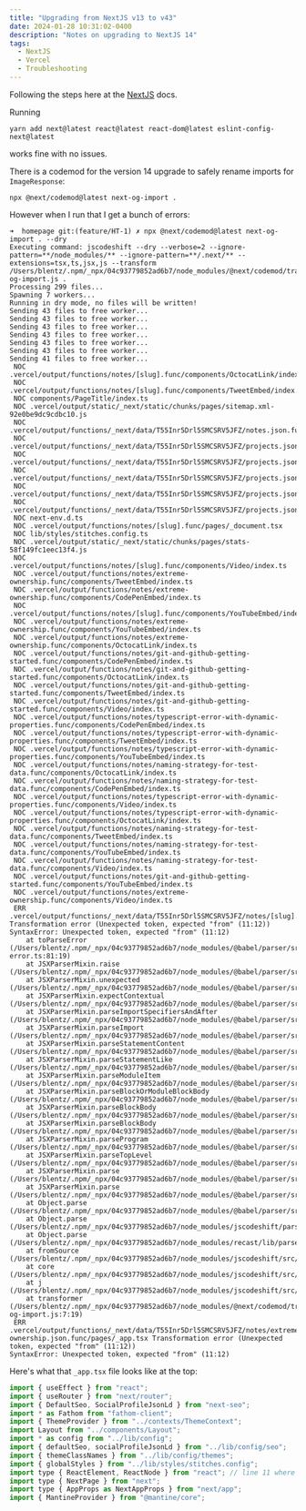 ```yaml
---
title: "Upgrading from NextJS v13 to v43"
date: 2024-01-28 10:31:02-0400
description: "Notes on upgrading to NextJS 14"
tags:
  - NextJS
  - Vercel
  - Troubleshooting
---
```


Following the steps here at the [NextJS](https://nextjs.org/docs/app/building-your-application/upgrading/version-14) docs.

Running

```
yarn add next@latest react@latest react-dom@latest eslint-config-next@latest
```

works fine with no issues.

There is a codemod for the version 14 upgrade to safely rename imports for
`ImageResponse`:

```
npx @next/codemod@latest next-og-import .
```

However when I run that I get a bunch of errors:

```
➜  homepage git:(feature/HT-1) ✗ npx @next/codemod@latest next-og-import . --dry
Executing command: jscodeshift --dry --verbose=2 --ignore-pattern=**/node_modules/** --ignore-pattern=**/.next/** --extensions=tsx,ts,jsx,js --transform /Users/blentz/.npm/_npx/04c93779852ad6b7/node_modules/@next/codemod/transforms/next-og-import.js .
Processing 299 files...
Spawning 7 workers...
Running in dry mode, no files will be written!
Sending 43 files to free worker...
Sending 43 files to free worker...
Sending 43 files to free worker...
Sending 43 files to free worker...
Sending 43 files to free worker...
Sending 43 files to free worker...
Sending 41 files to free worker...
 NOC .vercel/output/functions/notes/[slug].func/components/OctocatLink/index.ts
 NOC .vercel/output/functions/notes/[slug].func/components/TweetEmbed/index.ts
 NOC components/PageTitle/index.ts
 NOC .vercel/output/static/_next/static/chunks/pages/sitemap.xml-92e0be9dc9cdbc10.js
 NOC .vercel/output/functions/_next/data/T55Inr5Drl5SMCSRV5JFZ/notes.json.func/components/YouTubeEmbed/index.ts
 NOC .vercel/output/functions/_next/data/T55Inr5Drl5SMCSRV5JFZ/projects.json.func/components/CodePenEmbed/index.ts
 NOC .vercel/output/functions/_next/data/T55Inr5Drl5SMCSRV5JFZ/projects.json.func/components/TweetEmbed/index.ts
 NOC .vercel/output/functions/_next/data/T55Inr5Drl5SMCSRV5JFZ/projects.json.func/components/Video/index.ts
 NOC .vercel/output/functions/_next/data/T55Inr5Drl5SMCSRV5JFZ/projects.json.func/components/YouTubeEmbed/index.ts
 NOC .vercel/output/functions/_next/data/T55Inr5Drl5SMCSRV5JFZ/projects.json.func/components/OctocatLink/index.ts
 NOC next-env.d.ts
 NOC .vercel/output/functions/notes/[slug].func/pages/_document.tsx
 NOC lib/styles/stitches.config.ts
 NOC .vercel/output/static/_next/static/chunks/pages/stats-58f149fc1eec13f4.js
 NOC .vercel/output/functions/notes/[slug].func/components/Video/index.ts
 NOC .vercel/output/functions/notes/extreme-ownership.func/components/TweetEmbed/index.ts
 NOC .vercel/output/functions/notes/extreme-ownership.func/components/CodePenEmbed/index.ts
 NOC .vercel/output/functions/notes/[slug].func/components/YouTubeEmbed/index.ts
 NOC .vercel/output/functions/notes/extreme-ownership.func/components/YouTubeEmbed/index.ts
 NOC .vercel/output/functions/notes/extreme-ownership.func/components/OctocatLink/index.ts
 NOC .vercel/output/functions/notes/git-and-github-getting-started.func/components/CodePenEmbed/index.ts
 NOC .vercel/output/functions/notes/git-and-github-getting-started.func/components/OctocatLink/index.ts
 NOC .vercel/output/functions/notes/git-and-github-getting-started.func/components/TweetEmbed/index.ts
 NOC .vercel/output/functions/notes/git-and-github-getting-started.func/components/Video/index.ts
 NOC .vercel/output/functions/notes/typescript-error-with-dynamic-properties.func/components/CodePenEmbed/index.ts
 NOC .vercel/output/functions/notes/typescript-error-with-dynamic-properties.func/components/TweetEmbed/index.ts
 NOC .vercel/output/functions/notes/typescript-error-with-dynamic-properties.func/components/YouTubeEmbed/index.ts
 NOC .vercel/output/functions/notes/naming-strategy-for-test-data.func/components/OctocatLink/index.ts
 NOC .vercel/output/functions/notes/naming-strategy-for-test-data.func/components/CodePenEmbed/index.ts
 NOC .vercel/output/functions/notes/typescript-error-with-dynamic-properties.func/components/Video/index.ts
 NOC .vercel/output/functions/notes/typescript-error-with-dynamic-properties.func/components/OctocatLink/index.ts
 NOC .vercel/output/functions/notes/naming-strategy-for-test-data.func/components/TweetEmbed/index.ts
 NOC .vercel/output/functions/notes/naming-strategy-for-test-data.func/components/YouTubeEmbed/index.ts
 NOC .vercel/output/functions/notes/naming-strategy-for-test-data.func/components/Video/index.ts
 NOC .vercel/output/functions/notes/git-and-github-getting-started.func/components/YouTubeEmbed/index.ts
 NOC .vercel/output/functions/notes/extreme-ownership.func/components/Video/index.ts
 ERR .vercel/output/functions/_next/data/T55Inr5Drl5SMCSRV5JFZ/notes/[slug].json.func/pages/_app.tsx Transformation error (Unexpected token, expected "from" (11:12))
SyntaxError: Unexpected token, expected "from" (11:12)
    at toParseError (/Users/blentz/.npm/_npx/04c93779852ad6b7/node_modules/@babel/parser/src/parse-error.ts:81:19)
    at JSXParserMixin.raise (/Users/blentz/.npm/_npx/04c93779852ad6b7/node_modules/@babel/parser/src/tokenizer/index.ts:1487:19)
    at JSXParserMixin.unexpected (/Users/blentz/.npm/_npx/04c93779852ad6b7/node_modules/@babel/parser/src/tokenizer/index.ts:1528:16)
    at JSXParserMixin.expectContextual (/Users/blentz/.npm/_npx/04c93779852ad6b7/node_modules/@babel/parser/src/parser/util.ts:107:12)
    at JSXParserMixin.parseImportSpecifiersAndAfter (/Users/blentz/.npm/_npx/04c93779852ad6b7/node_modules/@babel/parser/src/parser/statement.ts:3110:10)
    at JSXParserMixin.parseImport (/Users/blentz/.npm/_npx/04c93779852ad6b7/node_modules/@babel/parser/src/parser/statement.ts:3078:17)
    at JSXParserMixin.parseStatementContent (/Users/blentz/.npm/_npx/04c93779852ad6b7/node_modules/@babel/parser/src/parser/statement.ts:587:25)
    at JSXParserMixin.parseStatementLike (/Users/blentz/.npm/_npx/04c93779852ad6b7/node_modules/@babel/parser/src/parser/statement.ts:416:17)
    at JSXParserMixin.parseModuleItem (/Users/blentz/.npm/_npx/04c93779852ad6b7/node_modules/@babel/parser/src/parser/statement.ts:353:17)
    at JSXParserMixin.parseBlockOrModuleBlockBody (/Users/blentz/.npm/_npx/04c93779852ad6b7/node_modules/@babel/parser/src/parser/statement.ts:1393:16)
    at JSXParserMixin.parseBlockBody (/Users/blentz/.npm/_npx/04c93779852ad6b7/node_modules/@babel/parser/src/parser/statement.ts:1367:10)
    at JSXParserMixin.parseBlockBody (/Users/blentz/.npm/_npx/04c93779852ad6b7/node_modules/@babel/parser/src/plugins/estree.ts:158:13)
    at JSXParserMixin.parseProgram (/Users/blentz/.npm/_npx/04c93779852ad6b7/node_modules/@babel/parser/src/parser/statement.ts:212:10)
    at JSXParserMixin.parseTopLevel (/Users/blentz/.npm/_npx/04c93779852ad6b7/node_modules/@babel/parser/src/parser/statement.ts:194:25)
    at JSXParserMixin.parse (/Users/blentz/.npm/_npx/04c93779852ad6b7/node_modules/@babel/parser/src/parser/index.ts:45:10)
    at JSXParserMixin.parse (/Users/blentz/.npm/_npx/04c93779852ad6b7/node_modules/@babel/parser/src/plugins/estree.ts:25:43)
    at Object.parse (/Users/blentz/.npm/_npx/04c93779852ad6b7/node_modules/@babel/parser/src/index.ts:66:38)
    at Object.parse (/Users/blentz/.npm/_npx/04c93779852ad6b7/node_modules/jscodeshift/parser/babel5Compat.js:47:22)
    at Object.parse (/Users/blentz/.npm/_npx/04c93779852ad6b7/node_modules/recast/lib/parser.js:23:30)
    at fromSource (/Users/blentz/.npm/_npx/04c93779852ad6b7/node_modules/jscodeshift/src/core.js:82:25)
    at core (/Users/blentz/.npm/_npx/04c93779852ad6b7/node_modules/jscodeshift/src/core.js:44:5)
    at j (/Users/blentz/.npm/_npx/04c93779852ad6b7/node_modules/jscodeshift/src/core.js:142:12)
    at transformer (/Users/blentz/.npm/_npx/04c93779852ad6b7/node_modules/@next/codemod/transforms/next-og-import.js:7:19)
 ERR .vercel/output/functions/_next/data/T55Inr5Drl5SMCSRV5JFZ/notes/extreme-ownership.json.func/pages/_app.tsx Transformation error (Unexpected token, expected "from" (11:12))
SyntaxError: Unexpected token, expected "from" (11:12)

```

Here's what that `_app.tsx` file looks like at the top:

```javascript
import { useEffect } from "react";
import { useRouter } from "next/router";
import { DefaultSeo, SocialProfileJsonLd } from "next-seo";
import * as Fathom from "fathom-client";
import { ThemeProvider } from "../contexts/ThemeContext";
import Layout from "../components/Layout";
import * as config from "../lib/config";
import { defaultSeo, socialProfileJsonLd } from "../lib/config/seo";
import { themeClassNames } from "../lib/config/themes";
import { globalStyles } from "../lib/styles/stitches.config";
import type { ReactElement, ReactNode } from "react"; // line 11 where the error is pointing
import type { NextPage } from "next";
import type { AppProps as NextAppProps } from "next/app";
import { MantineProvider } from "@mantine/core";
```
